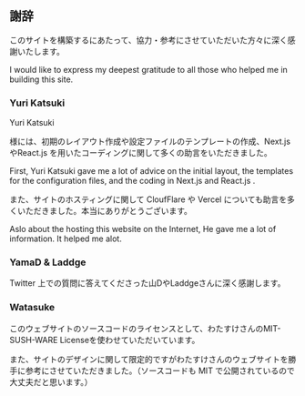 
<div className="leading-10">

<H2>謝辞</H2>

このサイトを構築するにあたって、協力・参考にさせていただいた方々に深く感謝いたします。

I would like to express my deepest gratitude to all those who helped me in building this site.

<H3>Yuri Katsuki</H3>

<Link href="https://twitter.com/yurionterminal">Yuri Katsuki</Link>

様には、初期のレイアウト作成や設定ファイルのテンプレートの作成、Next.js やReact.js を用いたコーディングに関して多くの助言をいただきました。

First, Yuri Katsuki gave me a lot of advice on the initial layout, the templates for the configuration files, and the coding in Next.js and React.js .

また、サイトのホスティングに関して CloufFlare や Vercel についても助言を多くいただきました。本当にありがとうございます。

Aslo about the hosting this website on the Internet, He gave me a lot of information. It helped me alot.

<H3>YamaD & Laddge</H3>

Twitter 上での質問に答えてくださった<Link href="https://twitter.com/_yamader">山D</Link>や<Link href="https://twitter.com/laddge_">Laddge</Link>さんに深く感謝します。

<H3>Watasuke</H3>

このウェブサイトのソースコードのライセンスとして、<Link href="https://twitter.com/Watasuke102">わたすけ</Link>さんの<Link href="https://github.com/watasuke102/mit-sushi-ware">MIT-SUSH-WARE License</Link>を使わせていただいています。

また、サイトのデザインに関して限定的ですがわたすけさんのウェブサイトを勝手に参考にさせていただきました。（<Link href="https://github.com/watasuke102/watasuke.net">ソースコード</Link>も MIT で公開されているので大丈夫だと思います。）

</div>
